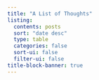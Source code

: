 ```yaml
---
title: "A List of Thoughts"
listing:
  contents: posts
  sort: "date desc"
  type: table
  categories: false
  sort-ui: false
  filter-ui: false
title-block-banner: true
---
```

